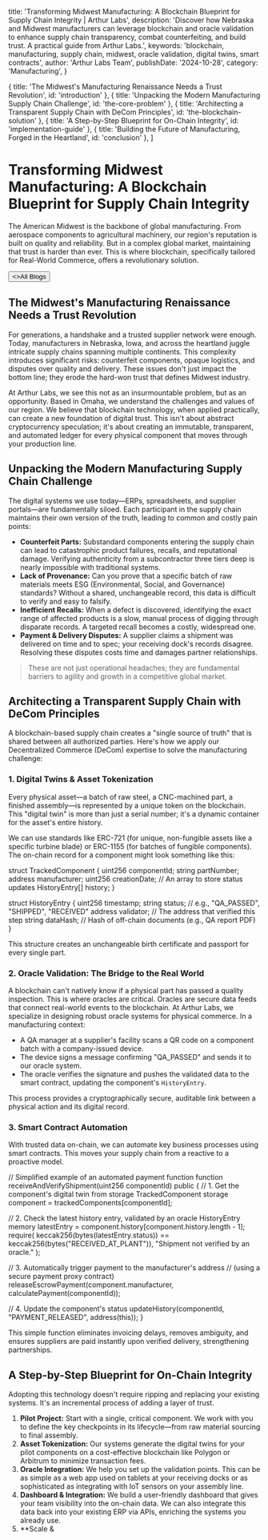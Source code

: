
  title: 'Transforming Midwest Manufacturing: A Blockchain Blueprint for Supply Chain Integrity | Arthur Labs',
  description: 'Discover how Nebraska and Midwest manufacturers can leverage blockchain and oracle validation to enhance supply chain transparency, combat counterfeiting, and build trust. A practical guide from Arthur Labs.',
  keywords: 'blockchain, manufacturing, supply chain, midwest, oracle validation, digital twins, smart contracts',
  author: 'Arthur Labs Team',
  publishDate: '2024-10-28',
  category: 'Manufacturing',
}

  { title: 'The Midwest\'s Manufacturing Renaissance Needs a Trust Revolution', id: 'introduction' },
  { title: 'Unpacking the Modern Manufacturing Supply Chain Challenge', id: 'the-core-problem' },
  { title: 'Architecting a Transparent Supply Chain with DeCom Principles', id: 'the-blockchain-solution' },
  { title: 'A Step-by-Step Blueprint for On-Chain Integrity', id: 'implementation-guide' },
  { title: 'Building the Future of Manufacturing, Forged in the Heartland', id: 'conclusion' },
]

<HeroPattern />

# Transforming Midwest Manufacturing: A Blockchain Blueprint for Supply Chain Integrity

The American Midwest is the backbone of global manufacturing. From aerospace components to agricultural machinery, our region's reputation is built on quality and reliability. But in a complex global market, maintaining that trust is harder than ever. This is where blockchain, specifically tailored for Real-World Commerce, offers a revolutionary solution.

<div className="not-prose mt-6 mb-16 flex gap-3">
  <Button href="/blogs" arrow="left">
    <>All Blogs</>
  </Button>
</div>

<h2 id="introduction">The Midwest's Manufacturing Renaissance Needs a Trust Revolution</h2>

For generations, a handshake and a trusted supplier network were enough. Today, manufacturers in Nebraska, Iowa, and across the heartland juggle intricate supply chains spanning multiple continents. This complexity introduces significant risks: counterfeit components, opaque logistics, and disputes over quality and delivery. These issues don't just impact the bottom line; they erode the hard-won trust that defines Midwest industry.

At Arthur Labs, we see this not as an insurmountable problem, but as an opportunity. Based in Omaha, we understand the challenges and values of our region. We believe that blockchain technology, when applied practically, can create a new foundation of digital trust. This isn't about abstract cryptocurrency speculation; it's about creating an immutable, transparent, and automated ledger for every physical component that moves through your production line.

<h2 id="the-core-problem">Unpacking the Modern Manufacturing Supply Chain Challenge</h2>

The digital systems we use today—ERPs, spreadsheets, and supplier portals—are fundamentally siloed. Each participant in the supply chain maintains their own version of the truth, leading to common and costly pain points:

- **Counterfeit Parts:** Substandard components entering the supply chain can lead to catastrophic product failures, recalls, and reputational damage. Verifying authenticity from a subcontractor three tiers deep is nearly impossible with traditional systems.
- **Lack of Provenance:** Can you prove that a specific batch of raw materials meets ESG (Environmental, Social, and Governance) standards? Without a shared, unchangeable record, this data is difficult to verify and easy to falsify.
- **Inefficient Recalls:** When a defect is discovered, identifying the exact range of affected products is a slow, manual process of digging through disparate records. A targeted recall becomes a costly, widespread one.
- **Payment & Delivery Disputes:** A supplier claims a shipment was delivered on time and to spec; your receiving dock's records disagree. Resolving these disputes costs time and damages partner relationships.

> These are not just operational headaches; they are fundamental barriers to agility and growth in a competitive global market.

<h2 id="the-blockchain-solution">Architecting a Transparent Supply Chain with DeCom Principles</h2>

A blockchain-based supply chain creates a "single source of truth" that is shared between all authorized parties. Here's how we apply our Decentralized Commerce (DeCom) expertise to solve the manufacturing challenge:

### 1. Digital Twins & Asset Tokenization

Every physical asset—a batch of raw steel, a CNC-machined part, a finished assembly—is represented by a unique token on the blockchain. This "digital twin" is more than just a serial number; it's a dynamic container for the asset's entire history.

We can use standards like ERC-721 (for unique, non-fungible assets like a specific turbine blade) or ERC-1155 (for batches of fungible components). The on-chain record for a component might look something like this:

struct TrackedComponent {
  uint256 componentId;
  string partNumber;
  address manufacturer;
  uint256 creationDate;
  // An array to store status updates
  HistoryEntry[] history;
}

struct HistoryEntry {
  uint256 timestamp;
  string status; // e.g., "QA_PASSED", "SHIPPED", "RECEIVED"
  address validator; // The address that verified this step
  string dataHash; // Hash of off-chain documents (e.g., QA report PDF)
}

This structure creates an unchangeable birth certificate and passport for every single part.

### 2. Oracle Validation: The Bridge to the Real World

A blockchain can't natively know if a physical part has passed a quality inspection. This is where oracles are critical. Oracles are secure data feeds that connect real-world events to the blockchain. At Arthur Labs, we specialize in designing robust oracle systems for physical commerce. In a manufacturing context:

- A QA manager at a supplier's facility scans a QR code on a component batch with a company-issued device.
- The device signs a message confirming "QA_PASSED" and sends it to our oracle system.
- The oracle verifies the signature and pushes the validated data to the smart contract, updating the component's `HistoryEntry`.

This process provides a cryptographically secure, auditable link between a physical action and its digital record.

### 3. Smart Contract Automation

With trusted data on-chain, we can automate key business processes using smart contracts. This moves your supply chain from a reactive to a proactive model.

// Simplified example of an automated payment function
function receiveAndVerifyShipment(uint256 componentId) public {
  // 1. Get the component's digital twin from storage
  TrackedComponent storage component = trackedComponents[componentId];

  // 2. Check the latest history entry, validated by an oracle
  HistoryEntry memory latestEntry = component.history[component.history.length - 1];
  require(
    keccak256(bytes(latestEntry.status)) == keccak256(bytes("RECEIVED_AT_PLANT")),
    "Shipment not verified by an oracle."
  );

  // 3. Automatically trigger payment to the manufacturer's address
  // (using a secure payment proxy contract)
  releaseEscrowPayment(component.manufacturer, calculatePayment(componentId));

  // 4. Update the component's status
  updateHistory(componentId, "PAYMENT_RELEASED", address(this));
}

This simple function eliminates invoicing delays, removes ambiguity, and ensures suppliers are paid instantly upon verified delivery, strengthening partnerships.

<h2 id="implementation-guide">A Step-by-Step Blueprint for On-Chain Integrity</h2>

Adopting this technology doesn't require ripping and replacing your existing systems. It's an incremental process of adding a layer of trust.

1. **Pilot Project:** Start with a single, critical component. We work with you to define the key checkpoints in its lifecycle—from raw material sourcing to final assembly.
2. **Asset Tokenization:** Our systems generate the digital twins for your pilot components on a cost-effective blockchain like Polygon or Arbitrum to minimize transaction fees.
3. **Oracle Integration:** We help you set up the validation points. This can be as simple as a web app used on tablets at your receiving docks or as sophisticated as integrating with IoT sensors on your assembly line.
4. **Dashboard & Integration:** We build a user-friendly dashboard that gives your team visibility into the on-chain data. We can also integrate this data back into your existing ERP via APIs, enriching the systems you already use.
5. **Scale &

<div className="mt-16"><Socials /></div>